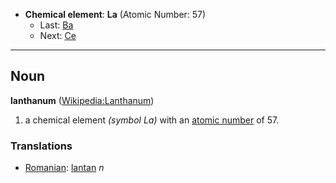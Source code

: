 *'''Chemical element''': '''La''' (Atomic Number: 57)
**Last: [[Barium|Ba]]
**Next: [[Cerium|Ce]]
----
== Noun ==
'''lanthanum''' ([[en:Lanthanum|Wikipedia:Lanthanum]])

# a chemical element ''(symbol La)'' with an [[atomic number]] of 57.

===Translations===
*[[Romanian]]: [[lantan]] ''n''